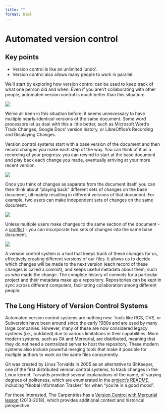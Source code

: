 ```yaml
---
title: ""
format: html
---
```


# Automated version control  

::: {.callout-note appearance="simple"}
# Key points
- Version control is like an unlimited ‘undo’.
- Version control also allows many people to work in parallel.
:::

We’ll start by exploring how version control can be used to keep track of what one person did and when. Even if you aren’t collaborating with other people, automated version control is much better than this situation:

![](images_git/phd101212s.png){.center}


We’ve all been in this situation before: it seems unnecessary to have multiple nearly-identical versions of the same document. Some word processors let us deal with this a little better, such as Microsoft Word’s Track Changes, Google Docs’ version history, or LibreOffice’s Recording and Displaying Changes.

Version control systems start with a base version of the document and then record changes you make each step of the way. You can think of it as a recording of your progress: you can rewind to start at the base document and play back each change you made, eventually arriving at your more recent version.

![](images_git/play-changes.svg)

Once you think of changes as separate from the document itself, you can then think about “playing back” different sets of changes on the base document, ultimately resulting in different versions of that document. For example, two users can make independent sets of changes on the same document.

![](images_git/versions.svg)


Unless multiple users make changes to the same section of the document - a [conflict](https://swcarpentry.github.io/git-novice/reference.html#conflict) - you can incorporate two sets of changes into the same base document.

![](images_git/merge.svg)

A version control system is a tool that keeps track of these changes for us, effectively creating different versions of our files. It allows us to decide which changes will be made to the next version (each record of these changes is called a commit), and keeps useful metadata about them, such as who made the change. The complete history of commits for a particular project and their metadata make up a repository. Repositories can be kept in sync across different computers, facilitating collaboration among different people.

::: {.callout-note collapse=true appearance="simple"}
## The Long History of Version Control Systems

Automated version control systems are nothing new. Tools like RCS, CVS, or Subversion have been around since the early 1980s and are used by many large companies. However, many of these are now considered legacy systems (i.e., outdated) due to various limitations in their capabilities. More modern systems, such as Git and Mercurial, are distributed, meaning that they do not need a centralized server to host the repository. These modern systems also include powerful merging tools that make it possible for multiple authors to work on the same files concurrently.

Git was created by Linus Torvalds in 2005 as an alternative to BitKeeper, one of the first distributed version control systems, to track changes in the Linux kernel. Torvalds provided several explanations of the name, of varying degrees of politeness, which are enumerated in the [project’s README](https://github.com/git/git/blob/master/README.md?plain=1#L55), including “Global Information Tracker” for when “you’re in a good mood”.

For those interested, The Carpentries has a [Version Control with Mercurial lesson](https://swcarpentry.github.io/hg-novice/) (2013-2018), which provides additional context and historical perspective.
:::
